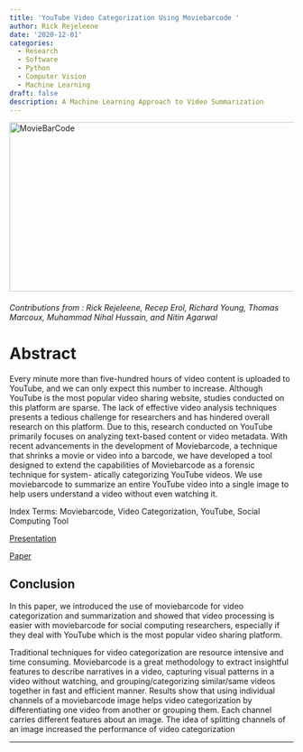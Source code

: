 ```yaml
---
title: 'YouTube Video Categorization Using Moviebarcode '
author: Rick Rejeleene
date: '2020-12-01'
categories:
  - Research 
  - Software
  - Python
  - Computer Vision
  - Machine Learning
draft: false
description: A Machine Learning Approach to Video Summarization
---
```


<img src="http://rickrejeleene.me/img/blog/others/moviebarcode.png" alt="MovieBarCode" width="800" height="300">

###### Contributions from : Rick Rejeleene, Recep Erol, Richard Young, Thomas Marcoux, Muhammad Nihal Hussain, and Nitin Agarwal


# Abstract

Every minute more than five-hundred hours of video content is uploaded to YouTube, and we can only expect this number to increase. Although YouTube is the most popular video sharing website, studies conducted on this platform are sparse. The lack of effective video analysis techniques presents a tedious challenge for researchers and has hindered overall research on this platform. Due to this, research conducted on YouTube primarily focuses on analyzing text-based content or video metadata. With recent advancements in the development of Moviebarcode, a technique that shrinks a movie or video into a barcode, we have developed a tool designed to extend the capabilities of Moviebarcode as a forensic technique for system- atically categorizing YouTube videos. We use moviebarcode to summarize an entire YouTube video into a single image to help users understand a video without even watching it.

Index Terms: Moviebarcode, Video Categorization, YouTube, Social Computing Tool


<a href="https://github.com/ludwigwittgenstein2/ludwigwittgenstein2.github.io/blob/master/pdf/barcode2.pdf" title="BarCode" width="960" height="500"> Presentation </a> 

<a href="https://github.com/ludwigwittgenstein2/ludwigwittgenstein2.github.io/blob/master/pdf/barcode.pdf"> Paper </a> 



## Conclusion

In this paper, we introduced the use of moviebarcode for video categorization and summarization and showed that video processing is easier with moviebarcode for social computing researchers, especially if they deal with YouTube which is the most popular video sharing platform. 

Traditional techniques for video categorization are resource intensive and time consuming. Moviebarcode is a great methodology to extract insightful features to describe narratives in a video, capturing visual patterns in a video without watching, and grouping/categorizing similar/same videos together in fast and efficient manner. Results show that using individual channels of a moviebarcode image helps video categorization by differentiating one video from another or grouping them. Each channel carries different features about an image. The idea of splitting channels of an image increased the performance of video categorization

---

